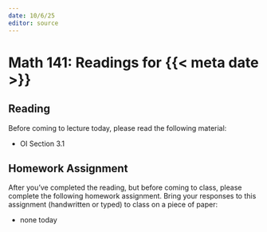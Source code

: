 ```yaml
---
date: 10/6/25
editor: source
---
```


# Math 141: Readings for {{< meta date >}}

## Reading 

Before coming to lecture today, please read the following material: 

-   OI Section 3.1

## Homework Assignment

After you've completed the reading, but before coming to class, please complete the following homework assignment. Bring your responses to this assignment (handwritten or typed) to class on a piece of paper: 

-   none today
